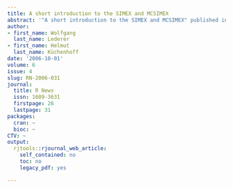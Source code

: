 ```yaml
---
title: A short introduction to the SIMEX and MCSIMEX
abstract: '"A short introduction to the SIMEX and MCSIMEX" published in R News.'
author:
- first_name: Wolfgang
  last_name: Lederer
- first_name: Helmut
  last_name: Küchenhoff
date: '2006-10-01'
volume: 6
issue: 4
slug: RN-2006-031
journal:
  title: R News
  issn: 1609-3631
  firstpage: 26
  lastpage: 31
packages:
  cran: ~
  bioc: ~
CTV: ~
output:
  rjtools::rjournal_web_article:
    self_contained: no
    toc: no
    legacy_pdf: yes

---
```

